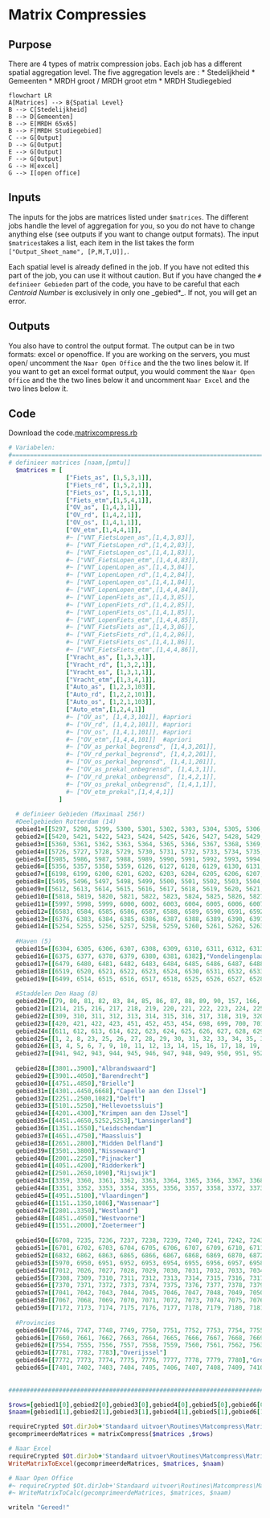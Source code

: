 # Matrix Compressies




::: {.nav-pills}
::: {.panel-tabset}

## Purpose

There are 4 types of matrix compression jobs. Each job has a different spatial aggregation level. The five aggregation levels are :
* Stedelijkheid
* Gemeenten
* MRDH groot / MRDH groot etm
* MRDH Studiegebied 

```{mermaid}
flowchart LR
A[Matrices] --> B{Spatial Level}
B --> C[Stedelijkheid]
B --> D[Gemeenten]
B --> E[MRDH 65x65]
B --> F[MRDH Studiegebied]
C --> G[Output]
D --> G[Output]
E --> G[Output]
F --> G[Output]
G --> H[excel]
G --> I[open office]
```

## Inputs

The inputs for the jobs are matrices listed under `$matrices`. The different jobs handle the level of aggregation for you, so you do not have to change anything else (see outputs if you want to change output formats). The input `$matrices`takes a list, each item in the list takes the form `["Output_Sheet_name", [P,M,T,U]],`. 



:::{.callout-important}
Each spatial level is already defined in the job. If you have not edited this part of the job, you can use it without caution. But if you have changed the ` # definieer Gebieden ` part of the code, you have to be careful that each _Centroid Number_ is exclusively in only one _gebied*_. If not, you will get an error. 
:::

## Outputs

You also have to control the output format. The output can be in two formats: excel or openoffice. If you are working on the servers, you must open/ uncomment the `Naar Open Office` and the the two lines below it. If you want to get an excel format output, you would comment the `Naar Open Office` and the the two lines below it and uncomment `Naar Excel` and the two lines below it. 



## Code

Download the code.[matrixcompress.rb](../first.rb)

::: {.content-hidden when-format="pdf"}

```ruby
# Variabelen: 
#====================================================================================================================
# definieer matrices [naam,[pmtu]]
  $matrices = [
                ["Fiets_as", [1,5,3,1]],
                ["Fiets_rd", [1,5,2,1]],
                ["Fiets_os", [1,5,1,1]],
                ["Fiets_etm",[1,5,4,1]],
                ["OV_as", [1,4,3,1]],
                ["OV_rd", [1,4,2,1]],
                ["OV_os", [1,4,1,1]],
                ["OV_etm",[1,4,4,1]],
                #~ ["VNT_FietsLopen_as",[1,4,3,83]],
                #~ ["VNT_FietsLopen_rd",[1,4,2,83]],
                #~ ["VNT_FietsLopen_os",[1,4,1,83]],
                #~ ["VNT_FietsLopen_etm",[1,4,4,83]],
                #~ ["VNT_LopenLopen_as",[1,4,3,84]],
                #~ ["VNT_LopenLopen_rd",[1,4,2,84]],
                #~ ["VNT_LopenLopen_os",[1,4,1,84]],
                #~ ["VNT_LopenLopen_etm",[1,4,4,84]],
                #~ ["VNT_LopenFiets_as",[1,4,3,85]],
                #~ ["VNT_LopenFiets_rd",[1,4,2,85]],
                #~ ["VNT_LopenFiets_os",[1,4,1,85]],
                #~ ["VNT_LopenFiets_etm",[1,4,4,85]],
                #~ ["VNT_FietsFiets_as",[1,4,3,86]],
                #~ ["VNT_FietsFiets_rd",[1,4,2,86]],
                #~ ["VNT_FietsFiets_os",[1,4,1,86]],
                #~ ["VNT_FietsFiets_etm",[1,4,4,86]],
                ["Vracht_as", [1,3,3,1]],
                ["Vracht_rd", [1,3,2,1]],
                ["Vracht_os", [1,3,1,1]],
                ["Vracht_etm",[1,3,4,1]],
                ["Auto_as", [1,2,3,103]],
                ["Auto_rd", [1,2,2,101]],
                ["Auto_os", [1,2,1,103]],
                ["Auto_etm",[1,2,4,1]]
                #~ ["OV_as", [1,4,3,101]], #apriori
                #~ ["OV_rd", [1,4,2,101]], #apriori
                #~ ["OV_os", [1,4,1,101]], #apriori
                #~ ["OV_etm",[1,4,4,101]]  #apriori
                #~ ["OV_as_perkal_begrensd", [1,4,3,201]],
                #~ ["OV_rd_perkal_begrensd", [1,4,2,201]],
                #~ ["OV_os_perkal_begrensd", [1,4,1,201]],
                #~ ["OV_as_prekal_onbegrensd", [1,4,3,1]],
                #~ ["OV_rd_prekal_onbegrensd", [1,4,2,1]],
                #~ ["OV_os_prekal_onbegrensd", [1,4,1,1]],
                #~ ["OV_etm_prekal",[1,4,4,1]]
              ]
       
  # definieer Gebieden (Maximaal 256!)
  #Deelgebieden Rotterdam (14)
  gebied1=[[5297, 5298, 5299, 5300, 5301, 5302, 5303, 5304, 5305, 5306, 5307, 5308, 5309, 5310, 5311, 5312, 5313, 5314, 5315, 5316, 5317, 5318, 5319, 5320, 5321, 5322, 5323, 5324, 5325, 5326, 5327, 5328, 5329, 5330, 5331, 5332, 5333, 5334, 5335, 5336, 5337, 5338, 5339, 5340, 5341, 5342, 5343, 5344, 5345, 5346, 5347, 5348, 5349, 5350, 5351, 5352, 5353, 5354, 5355, 6565, 6570, 6672, 6673, 6674, 6675, 6676, 6677, 6678, 6680, 6681, 6682, 6683, 6684, 6685, 6690, 6692, 6697, 6699, 6700,	6571, 6572, 6573, 6574, 6575, 6576, 6577, 6578, 6579, 6580, 6581, 6582],"Centrum"]
  gebied2=[[5420, 5421, 5422, 5423, 5424, 5425, 5426, 5427, 5428, 5429, 5430, 5431, 5432, 5433, 5434, 5435, 5436, 5437, 5438, 5439, 5440, 5441, 5442, 5443, 5444, 5445, 5446, 5447, 5448, 5449, 5450, 5451, 5452, 5453, 5454, 5455, 5456, 5457, 5458, 5459, 5460, 5461, 5462, 5463, 5464, 5465, 5466, 5467, 5468, 5469, 5470, 5471, 5472, 5473, 5474, 5475, 5476, 5477, 5478, 5479, 5480, 5481, 5482, 5483, 5484, 5485, 5486, 5487, 5488, 5489, 5490, 5491, 5492, 5493, 5494, 6569, 6695],"Delfshaven"]
  gebied3=[[5360, 5361, 5362, 5363, 5364, 5365, 5366, 5367, 5368, 5369, 5370, 5371, 5372, 5373, 5374, 5375, 5376, 5377, 5378, 5379, 5380, 5381, 5382, 5383, 5384, 5385, 5386, 5387, 5388, 5389, 5390, 5391, 5392, 5393, 5394, 5395, 5396, 5397, 5398, 5399, 5400, 5401, 5402, 5403, 5404, 5405, 5406, 5407, 5408, 5409, 5410, 5411, 5412, 5413, 5414, 5415, 5416, 5417, 5418, 5419],"Noord"]
  gebied4=[[5726, 5727, 5728, 5729, 5730, 5731, 5732, 5733, 5734, 5735, 5736, 5737, 5738, 5739, 5740, 5741, 5742, 5743, 5744, 5745, 5746, 5747, 5748, 5749, 5750, 5751, 5752, 5753, 5754, 5755, 5756, 5757, 5758, 5759, 5760, 5761, 5762, 5763, 5764, 5765, 5766, 5767, 5768, 5769, 5770, 5771, 5772, 5773, 5774, 5775, 5776, 5777, 5778, 5779, 5780, 5781, 5782, 5783, 5784, 5785, 5786, 5787, 5788, 5789, 5790, 5791, 5792, 5793, 5794, 5795, 5796, 5797, 5798, 5799, 5800, 5801, 5802, 5803, 5804, 5805, 5806, 5807, 5808, 5809, 5810, 5811, 5812, 5813, 5814, 5815, 5816, 5817, 6659],"Kralingen"]  
  gebied5=[[5985, 5986, 5987, 5988, 5989, 5990, 5991, 5992, 5993, 5994, 5995, 5996, 6001, 6010, 6011, 6012, 6013, 6014, 6015, 6016, 6017, 6018, 6019, 6020, 6021, 6022, 6023, 6024, 6025, 6026, 6027, 6028, 6029, 6030, 6031, 6032, 6033, 6034, 6035, 6036, 6037, 6038, 6039, 6040, 6041, 6042, 6043, 6044, 6045, 6046, 6047, 6048, 6049, 6050, 6051, 6052, 6053, 6054, 6055, 6056, 6057, 6058, 6059, 6060, 6061, 6062, 6063, 6064, 6065, 6066, 6067, 6068, 6069, 6070, 6071, 6072, 6073, 6074, 6075, 6076, 6077, 6078, 6079, 6080, 6081, 6082, 6083, 6084, 6085, 6086, 6087, 6088, 6089, 6090, 6091, 6092, 6093, 6094, 6095, 6096, 6097, 6098, 6099, 6100, 6101, 6102, 6103, 6104, 6665, 6689, 6696],"IJsselmonde (bi)"]
  gebied6=[[5356, 5357, 5358, 5359, 6126, 6127, 6128, 6129, 6130, 6131, 6132, 6133, 6134, 6135, 6136, 6137, 6138, 6139, 6140, 6141, 6142, 6143, 6144, 6145, 6146, 6147, 6148, 6149, 6150, 6151, 6152, 6153, 6154, 6155, 6156, 6157, 6158, 6159, 6160, 6161, 6162, 6163, 6164, 6165, 6166, 6167, 6168, 6169, 6170, 6171, 6172, 6173, 6174, 6175, 6176, 6177, 6178, 6179, 6180, 6181, 6182, 6183, 6184, 6185, 6186, 6187, 6188, 6189, 6190, 6191, 6192, 6193, 6194, 6195, 6196, 6197, 6655, 6679, 6686, 6687, 6688, 6693, 6698],"Feyenoord"]
  gebied7=[[6198, 6199, 6200, 6201, 6202, 6203, 6204, 6205, 6206, 6207, 6208, 6209, 6210, 6211, 6212, 6213, 6214, 6215, 6216, 6217, 6218, 6219, 6220, 6221, 6222, 6223, 6224, 6225, 6226, 6227, 6228, 6229, 6230, 6231, 6232, 6233, 6234, 6235, 6236, 6237, 6238, 6239, 6240, 6241, 6242, 6243, 6244, 6245, 6246, 6247, 6248, 6249, 6250, 6251, 6252, 6253, 6254, 6255, 6256, 6257, 6258, 6259, 6260, 6261, 6262, 6263, 6264, 6265, 6266, 6267, 6268, 6269, 6270, 6271, 6272, 6273, 6274, 6275, 6276, 6277, 6278, 6279, 6280, 6281, 6282, 6283, 6284, 6285, 6286, 6287, 6288, 6289, 6290, 6291, 6292, 6293, 6294, 6295, 6296, 6297, 6298, 6299, 6300, 6301, 6302, 6303, 6660, 6691],"Charlois"]
  gebied8=[[5495, 5496, 5497, 5498, 5499, 5500, 5501, 5502, 5503, 5504, 5505, 5506, 5507, 5508, 5509, 5510, 5511, 5512, 5513, 5514, 5515, 5516, 5517, 5518, 5519, 5520, 5521, 5522, 5523, 5524, 5525, 5526, 5527, 5528, 5529, 5530, 5531, 5532, 5533, 5534, 5535, 5536, 5537, 5538, 5539, 5540, 5541, 5542, 5543, 5544, 5545, 5546, 5547, 5548, 5549, 5550, 5551, 5552, 5553, 5554, 5555, 5556, 5557, 5558, 5559, 5560, 5561, 5562, 5563, 5564, 5565, 5566, 5567, 5568, 5569, 5570, 5571, 5572, 5573, 5574, 5575, 5576, 5577, 5578, 5579, 5580, 5581, 5582, 5583, 5584, 5585, 5586, 5587, 5588, 5589, 5590, 5591, 5592, 5593, 5594, 5595, 5596, 5597, 5598, 5599, 5600, 5601, 5602, 5603, 5604, 5605, 5606, 5607, 5608, 5609, 5610, 5611, 6657],"Overschie"]
  gebied9=[[5612, 5613, 5614, 5615, 5616, 5617, 5618, 5619, 5620, 5621, 5622, 5623, 5624, 5625, 5626, 5627, 5628, 5629, 5630, 5631, 5632, 5633, 5634, 5635, 5636, 5637, 5638, 5639, 5640, 5641, 5642, 5643, 5644, 5645, 5646, 5647, 5648, 5649, 5650, 5651, 5652, 5653, 5654, 5655, 5656, 5657, 5658, 5659, 5660, 5661, 5662, 5663, 5664, 5665, 5666, 5667, 5668, 5669, 5670, 5671, 5672, 5673, 5674, 5675, 5676, 5677, 5678, 5679, 5680, 5681, 5682, 5683, 5684, 5685, 5686, 5687, 5688, 5689, 5690, 5691, 5692, 5693, 5694, 5695, 5696, 5697, 5698, 5699, 5700, 5701, 5702, 5703, 5704, 5705, 5706, 5707, 5708, 5709, 5710, 5711, 5712, 5713, 5714, 5715, 5716, 5717, 5718, 5719, 5720, 5721, 5722, 5723, 5724, 5725, 6654, 6669],"HillegersbergSchiebroek"]
  gebied10=[[5818, 5819, 5820, 5821, 5822, 5823, 5824, 5825, 5826, 5827, 5828, 5829, 5830, 5831, 5832, 5833, 5834, 5835, 5836, 5837, 5838, 5839, 5840, 5841, 5842, 5843, 5844, 5845, 5846, 5847, 5848, 5849, 5850, 5851, 5852, 5853, 5854, 5855, 5856, 5857, 5858, 5859, 5860, 5861, 5862, 5863, 5864, 5865, 5866, 5867, 5868, 5869, 5870, 5871, 5872, 5873, 5874, 5875, 5876, 5877, 5878, 5879, 5880, 5881, 5882, 5883, 5884, 5885, 5886, 5887, 5888, 5889, 5890, 5891, 5892, 5893, 5894, 5895, 5896, 5897, 5898, 5899, 5900, 5901, 5902, 5903, 5904, 5905, 5906, 5907, 5908, 5909, 5910, 5911, 5912, 5913, 5914, 5915, 5916, 5917, 5918, 5919, 5920, 5921, 5922, 5923, 5924, 5925, 5926, 5927, 5928, 5929, 5930, 5931, 5932, 5933, 5934, 5935, 5936, 5937, 5938, 5939, 5940, 5941, 5942, 5943, 5944, 5945, 5946, 5947, 5948, 5949, 5950, 5951, 5952, 5953, 5954, 5955, 5956, 5957, 5958, 5959, 5960, 5961, 5962, 5963, 5964, 5965, 5966, 5967, 5968, 5969, 5971, 5972, 5973, 5974, 5975, 5976, 5977, 5978, 5979, 5980, 5981, 5982, 5983, 5984, 6566, 6567, 6568, 6658, 6666, 6667],"Prins Alexander"]
  gebied11=[[5997, 5998, 5999, 6000, 6002, 6003, 6004, 6005, 6006, 6007, 6008, 6009, 6105, 6106, 6107, 6108, 6109, 6110, 6111, 6112, 6113, 6114, 6115, 6116, 6117, 6118, 6119, 6120, 6121, 6122, 6123, 6124, 6125, 6671],"IJsselmonde (bui)"]
  gebied12=[[6583, 6584, 6585, 6586, 6587, 6588, 6589, 6590, 6591, 6592, 6593, 6594, 6595, 6596, 6597, 6598, 6599, 6600, 6601, 6602, 6603, 6604, 6605, 6606, 6607, 6608, 6609, 6610, 6611, 6612, 6613, 6614, 6615, 6616, 6617, 6618, 6619, 6620, 6621, 6622, 6623, 6624, 6625, 6626, 6627, 6628, 6629, 6630, 6631, 6632, 6633, 6634, 6635, 6636, 6637, 6638, 6639, 6640, 6641, 6642, 6643, 6644, 6645, 6646, 6647, 6648, 6649, 6650, 6651, 6652, 6653, 6670],"Hoek van Holland"]
  gebied13=[[6376, 6383, 6384, 6385, 6386, 6387, 6388, 6389, 6390, 6391, 6392, 6393, 6394, 6395, 6396, 6397, 6398, 6399, 6400, 6401, 6402, 6403, 6404, 6405, 6406, 6407, 6408, 6409, 6410, 6411, 6412, 6413, 6414, 6415, 6416, 6417, 6418, 6419, 6420, 6421, 6422, 6423, 6424, 6425, 6426, 6427, 6428, 6429, 6430, 6431, 6432, 6433, 6434, 6435, 6436, 6437, 6438, 6439, 6440, 6441, 6442, 6443, 6444, 6445, 6446, 6447, 6448, 6449, 6450, 6451, 6452, 6453, 6454, 6455, 6456, 6457, 6458, 6459, 6460, 6461, 6462, 6463, 6464, 6465, 6466, 6467, 6468, 6469, 6470, 6471, 6472, 6473, 6474, 6475, 6476, 6477, 6478, 6661, 6662, 6663, 6694],"Hoogvliet"]
  gebied14=[[5254, 5255, 5256, 5257, 5258, 5259, 5260, 5261, 5262, 5263, 5264, 5265, 5266, 5267, 5268, 5269, 5270, 5271, 5272, 5273, 5274, 5275, 5276, 5277, 5278, 5279, 5280, 5281, 5282, 5283, 5284, 5285, 5286, 5287, 5288, 5289, 5290, 5291, 5292, 5293, 5294, 5295, 5296],"Rozenburg"]
  
  #Haven (5)
  gebied15=[[6304, 6305, 6306, 6307, 6308, 6309, 6310, 6311, 6312, 6313, 6314, 6315, 6316, 6317, 6318, 6319, 6320, 6321, 6322, 6323, 6324, 6325, 6326, 6327, 6328, 6329, 6330, 6331, 6332, 6333, 6334, 6335, 6336, 6337, 6338, 6339, 6340, 6341, 6342, 6343, 6344, 6345, 6346, 6347, 6348, 6349, 6350, 6351, 6352, 6353, 6354, 6355, 6356, 6357, 6358, 6359, 6360, 6361, 6362, 6363, 6364, 6365, 6366, 6367, 6368, 6369, 6370, 6371, 6372, 6373, 6374, 6664],"Eemhaven Waalhaven"]
  gebied16=[[6375, 6377, 6378, 6379, 6380, 6381, 6382],"Vondelingenplaat"]
  gebied17=[[6479, 6480, 6481, 6482, 6483, 6484, 6485, 6486, 6487, 6488, 6489, 6490, 6491, 6492, 6493, 6494, 6495, 6496, 6497, 6498, 6500, 6501, 6502, 6503, 6504, 6505, 6506, 6507, 6508, 6509, 6510, 6511, 6512, 6513, 6552],"Botlek"]
  gebied18=[[6519, 6520, 6521, 6522, 6523, 6524, 6530, 6531, 6532, 6533, 6534, 6535, 6536, 6537, 6538, 6539, 6540, 6541, 6542, 6543, 6544, 6545],"Europoort"]
  gebied19=[[6499, 6514, 6515, 6516, 6517, 6518, 6525, 6526, 6527, 6528, 6529, 6546, 6547, 6548, 6549, 6550, 6551, 6553, 6554, 6555, 6556, 6557, 6558, 6559, 6560, 6561, 6562, 6563, 6564],"Maasvlakte"]
  
  #Staddelen Den Haag (8)
  gebied20=[[79, 80, 81, 82, 83, 84, 85, 86, 87, 88, 89, 90, 157, 166, 167, 168, 169, 170, 171, 172, 173, 174, 175, 176, 177, 178, 179, 180, 181, 182, 183, 184, 185, 186, 187, 188, 189, 190, 191, 192, 193, 194, 195, 196, 197, 198, 199, 200, 201, 202, 206, 207, 208, 209, 210, 211, 212, 213, 246, 247, 248, 249, 250, 251, 300, 301, 302, 303, 304, 305, 306, 307, 308, 512, 513, 514, 515, 516, 517, 518, 519, 520, 521, 522, 523, 524, 525, 526, 527, 528, 529, 530, 531, 532, 533, 534, 535, 536, 537, 538, 539, 540, 541, 542, 543, 544, 545, 546, 547, 548, 549, 550, 551, 552, 553, 554, 555, 556, 557, 558, 559, 560, 561, 562, 563, 564, 565, 566, 567, 568, 569, 570, 571, 572, 573, 574, 575, 576, 577, 578, 579, 580, 581, 582, 583, 584, 585, 590, 591, 592, 593, 594, 595, 596, 597, 598, 599, 600, 601, 602, 603, 604, 605, 606, 607, 608, 609, 610, 638, 639, 640, 641, 642, 643, 644, 1093, 1094, 1095, 1096, 1097, 1098, 1099, 1100, 1101, 1102, 1103, 1106, 1107, 1109, 1110, 1115, 1119, 1120, 1121, 1136, 1137, 1138, 1139, 1140, 1141, 1142, 1143, 1144, 1145, 1146, 1147, 1148, 1149, 1150],"Centrum"]
  gebied21=[[214, 215, 216, 217, 218, 219, 220, 221, 222, 223, 224, 225, 226, 227, 228, 229, 230, 231, 232, 233, 234, 235, 236, 237, 238, 239, 240, 241, 242, 243, 244, 245, 252, 253, 254, 255, 256, 257, 258, 259, 260, 261, 262, 263, 264, 265, 266, 267, 268, 269, 270, 271, 272, 273, 274, 275, 276, 277, 278, 279, 280, 281, 282, 283, 284, 285, 286, 287, 288, 289, 290, 291, 292, 293, 294, 295, 296, 297, 298, 299, 1111, 1112],"Laak"]
  gebied22=[[309, 310, 311, 312, 313, 314, 315, 316, 317, 318, 319, 320, 321, 322, 323, 324, 325, 326, 327, 328, 329, 330, 331, 332, 333, 334, 335, 336, 337, 338, 339, 340, 341, 342, 343, 344, 345, 346, 347, 348, 349, 350, 351, 352, 353, 354, 355, 356, 357, 358, 359, 360, 361, 362, 363, 364, 365, 366, 367, 368, 369, 370, 371, 372, 373, 374, 375, 376, 377, 378, 379, 380, 381, 382, 383, 384, 385, 386, 387, 388, 389, 390, 391, 392, 393, 394, 395, 396, 397, 398, 399, 400, 401, 402, 403, 404, 405, 406, 407, 408, 409, 410, 411, 412, 413, 414, 415, 416, 417, 418, 419, 424, 425, 426, 427, 428, 429, 430, 431, 432, 433, 434, 435, 436, 437, 438, 439, 440, 441, 442, 443, 444, 445, 446, 447, 448, 449, 450, 455, 456, 457, 458, 459, 460, 461, 462, 463, 464, 465, 466, 467, 468, 469, 470, 471, 472, 473, 474, 475, 476, 477, 478, 479, 480, 481, 482, 483, 484, 485, 486, 487, 488, 489, 490, 491, 492, 493, 494, 495, 496, 497, 498, 499, 500, 501, 502, 503, 504, 505, 506, 507, 508, 509, 510, 511, 645, 646, 647, 648, 649, 650, 651, 652, 666, 667, 668, 669, 670, 671, 688, 689, 690, 691, 692, 693, 694, 695, 696, 697, 1091, 1113, 1114],"Escamp"]
  gebied23=[[420, 421, 422, 423, 451, 452, 453, 454, 698, 699, 700, 701, 702, 703, 704, 705, 706, 707, 708, 709, 710, 711, 712, 713, 714, 715, 716, 717, 718, 719, 720, 721, 722, 723, 724, 725, 726, 727, 728, 729, 730, 731, 732, 733, 734, 735, 736, 737, 738, 739, 740, 741, 742, 743, 744, 745, 746, 747, 748, 749, 750, 751, 752, 753, 754, 755, 756, 757, 758, 759, 760, 761, 762, 763, 764, 765, 766, 767, 768, 769, 770, 771, 772, 773, 774, 775, 776, 777, 778, 779, 780, 781, 782, 783, 784, 785, 786, 792, 793, 794, 795, 796, 797, 798, 799, 800, 801, 802, 803, 804, 805, 806, 807, 808, 809, 810, 811, 812, 813, 814, 815, 816, 817, 818, 819, 820, 821, 822, 823, 824, 825, 826, 827, 833, 834, 835, 1104, 1123, 1124, 1130, 1131],"Loosduinen"]
  gebied24=[[611, 612, 613, 614, 622, 623, 624, 625, 626, 627, 628, 629, 630, 631, 632, 633, 634, 635, 636, 637, 653, 654, 655, 656, 657, 658, 659, 660, 661, 662, 663, 664, 665, 672, 673, 674, 675, 676, 677, 678, 679, 680, 681, 682, 683, 684, 685, 686, 687, 787, 788, 789, 790, 791, 828, 829, 830, 831, 832, 836, 837, 838, 839, 840, 841, 842, 843, 844, 845, 846, 847, 848, 849, 850, 851, 852, 853, 854, 855, 856, 857, 858, 887, 889, 890, 891, 892, 893, 894, 895, 896, 897, 898, 899, 900, 901, 902, 903, 904, 905, 906, 907, 908, 1122],"Segbroek"]
  gebied25=[[1, 2, 8, 23, 25, 26, 27, 28, 29, 30, 31, 32, 33, 34, 35, 36, 37, 38, 39, 40, 41, 42, 43, 44, 45, 46, 47, 48, 49, 50, 51, 52, 53, 54, 55, 56, 57, 58, 59, 60, 61, 62, 63, 64, 65, 66, 67, 68, 69, 70, 71, 72, 73, 74, 75, 76, 77, 78, 586, 587, 588, 589, 615, 616, 617, 618, 619, 620, 621, 859, 860, 861, 862, 863, 864, 865, 866, 867, 868, 869, 870, 871, 872, 873, 874, 875, 876, 877, 878, 879, 880, 881, 882, 883, 884, 885, 886, 888, 909, 910, 911, 912, 913, 914, 915, 916, 917, 918, 919, 920, 921, 922, 923, 924, 925, 926, 927, 928, 929, 930, 931, 932, 933, 934, 935, 936, 937, 938, 939, 940, 1083, 1084, 1085, 1117, 1125, 1126, 1127, 1128, 1129, 1132, 1133, 1134, 1135],"Scheveningen"]
  gebied26=[[3, 4, 5, 6, 7, 9, 10, 11, 12, 13, 14, 15, 16, 17, 18, 19, 20, 21, 22, 24, 91, 92, 93, 94, 95, 96, 97, 98, 99, 100, 101, 102, 103, 104, 105, 106, 107, 108, 109, 110, 111, 112, 113, 114, 115, 116, 117, 118, 119, 120, 121, 122, 123, 124, 125, 126, 127, 128, 129, 130, 131, 132, 133, 134, 135, 136, 137, 138, 139, 140, 141, 142, 143, 144, 145, 146, 147, 148, 149, 150, 151, 152, 153, 154, 155, 156, 158, 159, 160, 161, 162, 163, 164, 165, 203, 204, 205, 1087, 1088, 1105, 1108, 1116, 1118],"Haagse Hout"]
  gebied27=[[941, 942, 943, 944, 945, 946, 947, 948, 949, 950, 951, 952, 953, 954, 955, 956, 957, 958, 959, 960, 961, 962, 963, 964, 965, 966, 967, 968, 969, 970, 971, 972, 973, 974, 975, 976, 977, 978, 979, 980, 981, 982, 983, 984, 985, 986, 987, 988, 989, 990, 991, 992, 993, 994, 995, 996, 997, 998, 999, 1000, 1001, 1002, 1003, 1004, 1005, 1006, 1007, 1008, 1009, 1010, 1011, 1012, 1013, 1014, 1015, 1016, 1017, 1018, 1019, 1020, 1021, 1022, 1023, 1024, 1025, 1026, 1027, 1028, 1029, 1030, 1031, 1032, 1033, 1034, 1035, 1036, 1037, 1038, 1039, 1040, 1041, 1042, 1043, 1044, 1045, 1046, 1047, 1048, 1049, 1050, 1051, 1052, 1053, 1054, 1055, 1056, 1057, 1058, 1059, 1060, 1061, 1062, 1063, 1064, 1065, 1066, 1067, 1068, 1069, 1070, 1071, 1072, 1073, 1074, 1075, 1076, 1077, 1078, 1079, 1080, 1081, 1089, 1092],"Leidschenveen"]
  
  gebied28=[[3801..3900],"Albrandswaard"]
  gebied29=[[3901..4050],"Barendrecht"]
  gebied30=[[4751..4850],"Brielle"]
  gebied31=[[4301..4450,6668],"Capelle aan den IJssel"]
  gebied32=[[2251..2500,1082],"Delft"]
  gebied33=[[5101..5250],"Hellevoetssluis"]
  gebied34=[[4201..4300],"Krimpen aan den IJssel"]
  gebied35=[[4451..4650,5252,5253],"Lansingerland"]
  gebied36=[[1351..1550],"Leidschendam"]
  gebied37=[[4651..4750],"Maassluis"]
  gebied38=[[2651..2800],"Midden Delfland"]
  gebied39=[[3501..3800],"Nissewaard"]
  gebied40=[[2001..2250],"Pijnacker"]
  gebied41=[[4051..4200],"Ridderkerk"]
  gebied42=[[2501..2650,1090],"Rijswijk"]
  gebied43=[[3359, 3360, 3361, 3362, 3363, 3364, 3365, 3366, 3367, 3368, 3369, 3370, 3371, 3375, 3376, 3377, 3378, 3379, 3380, 3381, 3382, 3383, 3384, 3385, 3386, 3387, 3388, 3389, 3390, 3391, 3392, 3393, 3394, 3395, 3396, 3397, 3398, 3399, 3400, 3401, 3402, 3403, 3404, 3405, 3406, 3407, 3408, 3409, 3410, 3411, 3412, 3413, 3414, 3415, 3416, 3417, 3418, 3419, 3420, 3421, 3422, 3423, 3424, 3425, 3426, 3427, 3428, 3429, 3430, 3431, 3432, 3433, 3434, 3435, 3436, 3437, 3438, 3439, 3440, 3441, 3442, 3443, 3444, 3445, 3446, 3447, 3478, 3479, 3480, 3481, 3482, 3483, 3484, 3485, 3486, 5251, 6656, 3487, 3488, 3489, 3490, 3491, 3492, 3493, 3494, 3495, 3496, 3497, 3498, 3499, 3500],"Schiedam binnen"]
  gebied44=[[3351, 3352, 3353, 3354, 3355, 3356, 3357, 3358, 3372, 3373, 3374, 3448, 3449, 3450, 3451, 3452, 3453, 3454, 3455, 3456, 3457, 3458, 3459, 3460, 3461, 3462, 3463, 3464, 3465, 3466, 3467, 3468, 3469, 3470, 3471, 3472, 3473, 3474, 3475, 3476, 3477],"Schiedam buiten"]
  gebied45=[[4951..5100],"Vlaardingen"]
  gebied46=[[1151..1350,1086],"Wassenaar"]
  gebied47=[[2801..3350],"Westland"]
  gebied48=[[4851..4950],"Westvoorne"]
  gebied49=[[1551..2000],"Zoetermeer"]
  
  gebied50=[[6708, 7235, 7236, 7237, 7238, 7239, 7240, 7241, 7242, 7243, 7244, 7245, 7246, 7247, 7248, 7249, 7250, 7251, 7252, 7253, 7254, 7255],"DuinBollenstreek"]
  gebied51=[[6701, 6702, 6703, 6704, 6705, 6706, 6707, 6709, 6710, 6711, 6712, 6713, 6714, 6715, 6716, 6717, 6718, 6719, 6720, 6721, 6722, 6723, 6724, 6725, 6726, 6727, 6728, 6729, 6730, 6731, 6732, 6733, 6734, 6735, 6736, 6737, 6738, 6739, 6740, 6741, 6742, 6743, 6744, 6745, 6746, 6747, 6748, 6749, 6750, 6751, 6752, 6753, 6754, 6755, 6756, 6757, 6758, 6759, 6760, 6761, 6762, 6763, 6764, 6765, 6766, 6767, 6768, 6769, 6770, 6771, 6772, 6773, 6774, 6775, 6776, 6777, 6778, 6779, 6780, 6781, 6782, 6783, 6784, 6785, 6786, 6787, 6788, 6789, 6790, 6791, 6792, 6793, 6794, 6795, 6796, 6797, 6798, 6799, 6800, 6801, 6802, 6803, 6804, 6805, 6806, 6807, 6808, 6809, 6810, 6811, 6812, 6813, 6814, 6815, 6816, 6817, 6818, 6819, 6820, 6821, 6822, 6823, 6824, 6825, 6826, 6827, 6828, 6829, 6830, 6831, 6833, 6834, 6835, 6836, 6837, 6838, 6839, 6840, 6841, 6842, 6843, 6844, 6845, 6846, 6847, 6848, 6849, 6850, 6851, 6852, 6853, 6854, 6855, 6856, 6857, 6858, 6859, 6860, 6861, 6864, 6871, 7256, 7257, 7258, 7259, 7260, 7265],"Leiden eo"]
  gebied52=[[6832, 6862, 6863, 6865, 6866, 6867, 6868, 6869, 6870, 6872, 6873, 6874, 6875, 6876, 6877, 6878, 6879, 6880, 6881, 6882, 6883, 6884, 6885, 6886, 6887, 6888, 6889, 6890, 6891, 6892, 6893, 6894, 6895, 6896, 6897, 6898, 6899, 6900, 6901, 6902, 6903, 6904, 6905, 6906, 6907, 6908, 6909, 6910, 6911, 6912, 6913, 6914, 6915, 6916, 6917, 6918, 6919, 6920, 6921, 6922, 6923, 6924, 6925, 6926, 6927, 6928, 6929, 6930, 6931, 6932, 6933, 6934, 6935, 6936, 6937, 6938, 6939, 6940, 6941, 6942, 6943, 6944, 6945, 6946, 6947, 6948, 6949, 7261, 7262, 7263, 7264, 7266, 7267, 7268, 7269, 7270, 7271, 7272, 7273, 7274, 7275, 7276, 7277, 7278, 7279, 7280, 7281, 7282, 7283],"Alphen eo"]
  gebied53=[[5970, 6950, 6951, 6952, 6953, 6954, 6955, 6956, 6957, 6958, 6959, 6960, 6961, 6962, 6963, 6964, 6965, 6966, 6967, 6968, 6969, 6970, 6971, 6972, 6973, 6974, 6975, 6976, 6977, 6978, 6979, 6980, 6981, 6982, 6983, 6984, 6985, 6986, 6987, 6988, 6989, 6990, 6991, 6992, 6993, 6994, 6995, 6996, 6997, 6998, 6999, 7000, 7001, 7002, 7003, 7004, 7005, 7006, 7007, 7008, 7009, 7010, 7011, 7013, 7014, 7015, 7016, 7017, 7018, 7019, 7020, 7021, 7022, 7023, 7024, 7025, 7284, 7285, 7286, 7287, 7288, 7289, 7290, 7291, 7292, 7293, 7294, 7295, 7296, 7297, 7298, 7299, 7300, 7301, 7302, 7303, 7304, 7305, 7306, 7307],"Gouda eo"]
  gebied54=[[7012, 7026, 7027, 7028, 7029, 7030, 7031, 7032, 7033, 7034, 7035, 7036, 7037, 7038, 7039, 7040],"Krimpenerwaard"]
  gebied55=[[7308, 7309, 7310, 7311, 7312, 7313, 7314, 7315, 7316, 7317, 7318, 7319, 7320, 7321, 7322, 7323, 7324, 7325, 7326, 7327, 7328, 7329, 7330, 7331, 7332, 7333, 7334, 7335, 7336, 7337, 7338, 7339, 7340, 7341, 7342, 7343, 7344, 7345, 7346, 7347, 7348, 7349, 7350, 7351, 7352, 7353, 7354, 7355, 7356, 7357, 7358, 7359, 7360, 7361, 7362, 7363, 7364, 7365, 7366, 7367, 7368, 7369],"AlblasserwaardVhlanden"]
  gebied56=[[7370, 7371, 7372, 7373, 7374, 7375, 7376, 7377, 7378, 7379, 7380, 7381, 7382, 7383, 7384, 7385, 7386, 7387, 7388, 7389, 7390, 7391, 7392, 7393, 7394, 7395, 7396, 7397, 7398, 7399, 7400],"Dordrecht"]
  gebied57=[[7041, 7042, 7043, 7044, 7045, 7046, 7047, 7048, 7049, 7050, 7051, 7052, 7053, 7054, 7055, 7056, 7057, 7058, 7059, 7060, 7061, 7062, 7063, 7064, 7065, 7066],"Overig Drechtsteden"]
  gebied58=[[7067, 7068, 7069, 7070, 7071, 7072, 7073, 7074, 7075, 7076, 7077, 7078, 7079, 7080, 7081, 7082, 7083, 7084, 7085, 7086, 7087, 7088, 7089, 7090, 7091, 7092, 7093, 7094, 7095, 7096, 7097, 7098, 7099, 7100, 7101, 7102, 7103, 7104, 7105, 7106, 7107, 7108, 7109, 7110, 7111, 7112, 7113, 7114, 7115, 7116, 7117, 7118, 7119, 7120, 7121, 7122, 7123, 7124, 7125, 7126, 7127, 7128, 7129, 7130, 7131, 7132, 7133, 7134, 7135, 7136, 7137, 7138, 7139, 7140, 7141, 7142, 7143, 7144, 7145, 7146, 7147, 7148, 7149, 7150, 7151, 7152, 7153, 7154, 7155, 7156, 7157, 7158, 7159, 7160, 7161, 7162, 7163, 7164, 7165, 7166, 7167, 7168, 7169, 7170, 7171],"Hoekse Waard"]
  gebied59=[[7172, 7173, 7174, 7175, 7176, 7177, 7178, 7179, 7180, 7181, 7182, 7183, 7184, 7185, 7186, 7187, 7188, 7189, 7190, 7191, 7192, 7193, 7194, 7195, 7196, 7197, 7198, 7199, 7200, 7201, 7202, 7203, 7204, 7205, 7206, 7207, 7208, 7209, 7210, 7211, 7212, 7213, 7214, 7215, 7216, 7217, 7218, 7219, 7220, 7221, 7222, 7223, 7224, 7225, 7226, 7227, 7228, 7229, 7230, 7231, 7232, 7233, 7234],"Goeree"]
  
  #Provincies
  gebied60=[[7746, 7747, 7748, 7749, 7750, 7751, 7752, 7753, 7754, 7755, 7756, 7757, 7758, 7759, 7760, 7761, 7762, 7763, 7764, 7765],"Zeeland"]
  gebied61=[[7660, 7661, 7662, 7663, 7664, 7665, 7666, 7667, 7668, 7669, 7670, 7671, 7672, 7673, 7674, 7675, 7676, 7677, 7678, 7679, 7680, 7681, 7682, 7683, 7684, 7685, 7686, 7687, 7688, 7689, 7690, 7691, 7692, 7693, 7694, 7695, 7696, 7697, 7698, 7699, 7700, 7701, 7702, 7703, 7704, 7705, 7706, 7707, 7708, 7709, 7710, 7711, 7712, 7713, 7714, 7715, 7716, 7717, 7718, 7719, 7720, 7721, 7722, 7723, 7724, 7725, 7726, 7727, 7728, 7729, 7730, 7731, 7732, 7733, 7734, 7735, 7736, 7737, 7738, 7739, 7740, 7741, 7742, 7743, 7744, 7745, 7784, 7785, 7786],"Brabant Limburg"]
  gebied62=[[7554, 7555, 7556, 7557, 7558, 7559, 7560, 7561, 7562, 7563, 7564, 7565, 7566, 7567, 7568, 7569, 7570, 7571, 7572, 7573, 7574, 7575, 7576, 7577, 7578, 7579, 7580, 7581, 7582, 7583, 7584, 7585, 7586, 7587, 7588, 7589, 7590, 7591, 7592, 7593, 7594, 7595, 7596, 7597, 7598, 7599, 7600, 7601, 7602, 7603, 7604, 7605, 7606, 7607, 7608, 7609, 7610, 7611, 7612, 7613, 7614, 7615, 7616, 7617, 7618, 7619, 7620, 7621, 7622, 7623, 7624, 7625, 7626, 7627, 7628, 7629, 7630, 7631, 7632, 7633, 7634, 7635, 7636, 7637, 7638, 7639, 7640, 7641, 7642, 7643, 7644, 7645, 7646, 7647, 7648, 7649, 7650, 7651, 7652, 7653, 7654, 7655, 7656, 7657, 7658, 7659],"Gelderland Utrecht"]
  gebied63=[[7781, 7782, 7783],"Overijssel"]
  gebied64=[[7772, 7773, 7774, 7775, 7776, 7777, 7778, 7779, 7780],"Gro Frie Dren"]
  gebied65=[[7401, 7402, 7403, 7404, 7405, 7406, 7407, 7408, 7409, 7410, 7411, 7412, 7413, 7414, 7415, 7416, 7417, 7418, 7419, 7420, 7421, 7422, 7423, 7424, 7425, 7426, 7427, 7428, 7429, 7430, 7431, 7432, 7433, 7434, 7435, 7436, 7437, 7438, 7439, 7440, 7441, 7442, 7443, 7444, 7445, 7446, 7447, 7448, 7449, 7450, 7451, 7452, 7453, 7454, 7455, 7456, 7457, 7458, 7459, 7460, 7461, 7462, 7463, 7464, 7465, 7466, 7467, 7468, 7469, 7470, 7471, 7472, 7473, 7474, 7475, 7476, 7477, 7478, 7479, 7480, 7481, 7482, 7483, 7484, 7485, 7486, 7487, 7488, 7489, 7490, 7491, 7492, 7493, 7494, 7495, 7496, 7497, 7498, 7499, 7500, 7501, 7502, 7503, 7504, 7505, 7506, 7507, 7508, 7509, 7510, 7511, 7512, 7513, 7514, 7515, 7516, 7517, 7518, 7519, 7520, 7521, 7522, 7523, 7524, 7525, 7526, 7527, 7528, 7529, 7530, 7531, 7532, 7533, 7534, 7535, 7536, 7537, 7538, 7539, 7540, 7541, 7542, 7543, 7544, 7545, 7546, 7547, 7548, 7549, 7550, 7551, 7552, 7553, 7766, 7767, 7768, 7769, 7770, 7771],"NHolland Flevoland"]
  
  
############################################################################################################################

$rows=[gebied1[0],gebied2[0],gebied3[0],gebied4[0],gebied5[0],gebied6[0],gebied7[0],gebied8[0],gebied9[0],gebied10[0],gebied11[0],gebied12[0],gebied13[0],gebied14[0],gebied15[0],gebied16[0],gebied17[0],gebied18[0],gebied19[0],gebied20[0],gebied21[0],gebied22[0],gebied23[0],gebied24[0],gebied25[0],gebied26[0],gebied27[0],gebied28[0],gebied29[0],gebied30[0],gebied31[0],gebied32[0],gebied33[0],gebied34[0],gebied35[0],gebied36[0],gebied37[0],gebied38[0],gebied39[0],gebied40[0],gebied41[0],gebied42[0],gebied43[0],gebied44[0],gebied45[0],gebied46[0],gebied47[0],gebied48[0],gebied49[0],gebied50[0],gebied51[0],gebied52[0],gebied53[0],gebied54[0],gebied55[0],gebied56[0],gebied57[0],gebied58[0],gebied59[0],gebied60[0],gebied61[0],gebied62[0],gebied63[0],gebied64[0],gebied65[0]]
$naam=[gebied1[1],gebied2[1],gebied3[1],gebied4[1],gebied5[1],gebied6[1],gebied7[1],gebied8[1],gebied9[1],gebied10[1],gebied11[1],gebied12[1],gebied13[1],gebied14[1],gebied15[1],gebied16[1],gebied17[1],gebied18[1],gebied19[1],gebied20[1],gebied21[1],gebied22[1],gebied23[1],gebied24[1],gebied25[1],gebied26[1],gebied27[1],gebied28[1],gebied29[1],gebied30[1],gebied31[1],gebied32[1],gebied33[1],gebied34[1],gebied35[1],gebied36[1],gebied37[1],gebied38[1],gebied39[1],gebied40[1],gebied41[1],gebied42[1],gebied43[1],gebied44[1],gebied45[1],gebied46[1],gebied47[1],gebied48[1],gebied49[1],gebied50[1],gebied51[1],gebied52[1],gebied53[1],gebied54[1],gebied55[1],gebied56[1],gebied57[1],gebied58[1],gebied59[1],gebied60[1],gebied61[1],gebied62[1],gebied63[1],gebied64[1],gebied65[1]]

requireCrypted $Ot.dirJob+'Standaard uitvoer\Routines\Matcompress\Matrixcompress.rc'
gecomprimeerdeMatrices = matrixCompress($matrices ,$rows)

# Naar Excel
requireCrypted $Ot.dirJob+'Standaard uitvoer\Routines\Matcompress\Matrix2excel_functions.rc'
WriteMatrixToExcel(gecomprimeerdeMatrices, $matrices, $naam)

# Naar Open Office
#~ requireCrypted $Ot.dirJob+'Standaard uitvoer\Routines\Matcompress\Matrix2openoffice_functions.rc'
#~ WriteMatrixToCalc(gecomprimeerdeMatrices, $matrices, $naam)

writeln "Gereed!"

```
:::

:::


:::